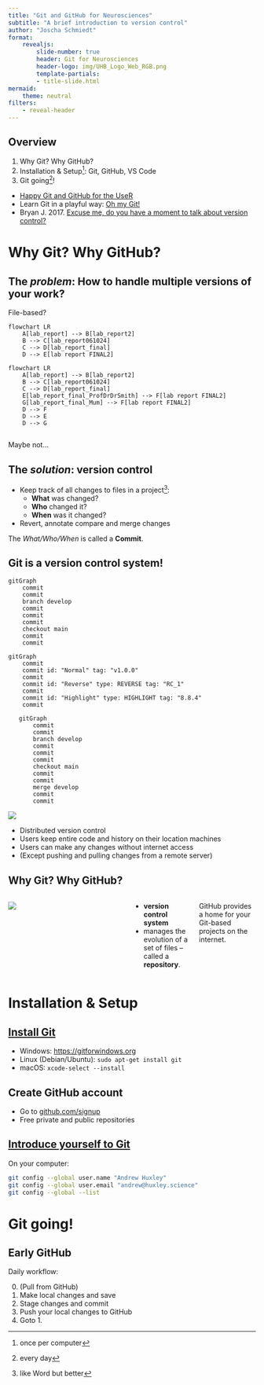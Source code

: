 ```yaml
---
title: "Git and GitHub for Neurosciences"
subtitle: "A brief introduction to version control"
author: "Joscha Schmiedt"
format: 
    revealjs:
        slide-number: true        
        header: Git for Neurosciences
        header-logo: img/UHB_Logo_Web_RGB.png
        template-partials:
        - title-slide.html
mermaid:
    theme: neutral
filters:
    - reveal-header
---
```


## Overview

1. Why Git? Why GitHub?
2. Installation & Setup^[once per computer]: Git, GitHub, VS Code
3. Git going^[every day]!


::: {.incremental}
::: {.aside}
- [Happy Git and GitHub for the UseR](https://happygitwithr.com)
- Learn Git in a playful way: [Oh my Git!](https://ohmygit.org)
- Bryan J. 2017. [Excuse me, do you have a moment to talk about version control?](https://doi.org/10.7287/peerj.preprints.3159v2)
:::
:::

# Why Git? Why GitHub?

## The *problem*: How to handle multiple versions of your work?

File-based?

::: {.fragment}
```mermaid
flowchart LR
    A[lab_report] --> B[lab_report2]
    B --> C[lab_report061024]
    C --> D[lab_report_final]
    D --> E[lab report FINAL2]
```

:::

::: {.fragment}
```mermaid
flowchart LR
    A[lab_report] --> B[lab_report2]
    B --> C[lab_report061024]
    C --> D[lab_report_final]
    E[lab_report_final_ProfDrDrSmith] --> F[lab report FINAL2]
    G[lab_report_final_Mum] --> F[lab report FINAL2]
    D --> F
    D --> E
    D --> G
    
```
:::

::: {.fragment}
Maybe not...
:::


## The *solution*: version control

::: {.incremental}
- Keep track of all changes to files in a project^[like Word but better]:
  - **What** was changed?
  - **Who** changed it?
  - **When** was it changed?
- Revert, annotate compare and merge changes
:::

::: {.fragment}
The *What/Who/When* is called a **Commit**.
:::

## Git is a version control system!



```mermaid
gitGraph
    commit
    commit
    branch develop
    commit
    commit
    commit
    checkout main
    commit
    commit
```

```mermaid
gitGraph
    commit
    commit id: "Normal" tag: "v1.0.0"
    commit
    commit id: "Reverse" type: REVERSE tag: "RC_1"
    commit
    commit id: "Highlight" type: HIGHLIGHT tag: "8.8.4"
    commit
```

```mermaid
   gitGraph
       commit
       commit
       branch develop
       commit
       commit
       commit
       checkout main
       commit
       commit
       merge develop
       commit
       commit
```

![](img/filenames_vs_git.png){.r-stretch}

- Distributed version control
- Users keep entire code and history on their location machines
- Users can make any changes without internet access
- (Except pushing and pulling changes from a remote server)


## Why Git? Why GitHub?

:::: {.columns}
::: {.column width="100%"}
![](img/GitGitHub.png)
:::

::: {.column width="50%"}
- **version control system**
- manages the evolution of a set of files – called a **repository**.
:::

::: {.column width="50%"}
GitHub provides a home for your Git-based projects on the internet.
:::
::::

# Installation & Setup

## [Install Git](https://happygitwithr.com/install-git)

- Windows: [https://gitforwindows.org](https://gitforwindows.org)
- Linux (Debian/Ubuntu): `sudo apt-get install git`
- macOS: `xcode-select --install`

## Create GitHub account

- Go to [github.com/signup](https://github.com/signup)
- Free private and public repositories

## [Introduce yourself to Git](https://happygitwithr.com/hello-git)

On your computer:
```bash
git config --global user.name "Andrew Huxley"
git config --global user.email "andrew@huxley.science"
git config --global --list
```




# Git going!

## Early GitHub

Daily workflow:

0. (Pull from GitHub)
1. Make local changes and save
2. Stage changes and commit
3. Push your local changes to GitHub
4. Goto 1.